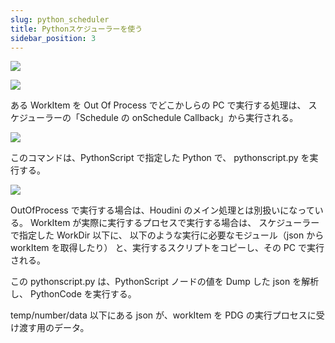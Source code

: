 ```yaml
---
slug: python_scheduler
title: Pythonスケジューラーを使う
sidebar_position: 3
---
```


![](https://gyazo.com/f7875508e46cf5aedc7ca7e66db34242.png)

![](https://gyazo.com/5a01050e83311443aba5f6913ea59755.png)

ある WorkItem を Out Of Process でどこかしらの PC で実行する処理は、
スケジューラーの「Schedule の onSchedule Callback」から実行される。

![](https://gyazo.com/7d6f36097a4ff30d0de3a1d5951f0978.png)

このコマンドは、PythonScript で指定した Python で、 pythonscript.py を実行する。

![](https://gyazo.com/185d24f110d67aa3f4867803046f1c8a.png)

OutOfProcess で実行する場合は、Houdini のメイン処理とは別扱いになっている。
WorkItem が実際に実行するプロセスで実行する場合は、
スケジューラーで指定した WorkDir 以下に、
以下のような実行に必要なモジュール（json から workItem を取得したり）
と、実行するスクリプトをコピーし、その PC で実行される。

この pythonscript.py は、PythonScript ノードの値を Dump した json を解析し、
PythonCode を実行する。

temp/number/data 以下にある json が、workItem を PDG の実行プロセスに受け渡す用のデータ。
